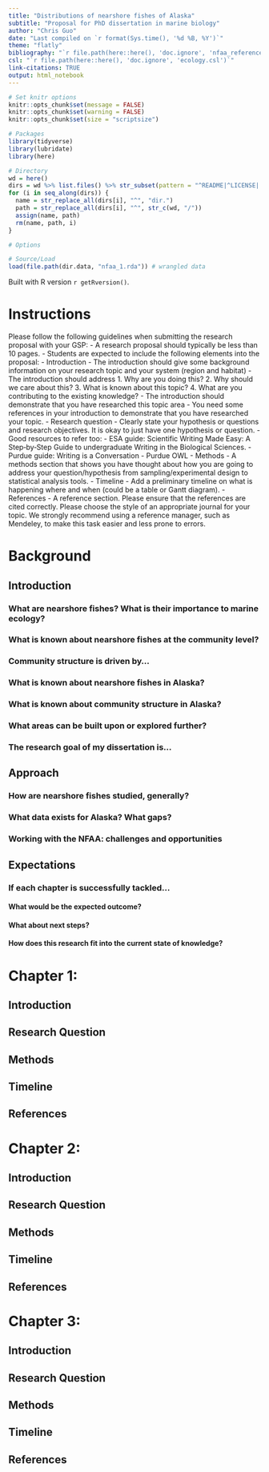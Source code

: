 ```yaml
---
title: "Distributions of nearshore fishes of Alaska"
subtitle: "Proposal for PhD dissertation in marine biology"
author: "Chris Guo"
date: "Last compiled on `r format(Sys.time(), '%d %B, %Y')`"
theme: "flatly"
bibliography: "`r file.path(here::here(), 'doc.ignore', 'nfaa_references.bib')`"
csl: "`r file.path(here::here(), 'doc.ignore', 'ecology.csl')`"
link-citations: TRUE
output: html_notebook
---
```


```r
# Set knitr options
knitr::opts_chunk$set(message = FALSE)
knitr::opts_chunk$set(warning = FALSE)
knitr::opts_chunk$set(size = "scriptsize")

# Packages
library(tidyverse)
library(lubridate)
library(here)

# Directory
wd = here()
dirs = wd %>% list.files() %>% str_subset(pattern = "^README|^LICENSE|.md$|.Rproj$", negate = TRUE)
for (i in seq_along(dirs)) {
  name = str_replace_all(dirs[i], "^", "dir.")
  path = str_replace_all(dirs[i], "^", str_c(wd, "/"))
  assign(name, path)
  rm(name, path, i)
}

# Options

# Source/Load
load(file.path(dir.data, "nfaa_1.rda")) # wrangled data
```

Built with R version `r getRversion()`.

# Instructions

Please follow the following guidelines when submitting the research proposal with your GSP:
- A research proposal should typically be less than 10 pages.
- Students are expected to include the following elements into the proposal:
  - Introduction
      - The introduction should give some background information on your research topic and your system (region and habitat)
      - The introduction should address
        1. Why are you doing this?
        2. Why should we care about this?
        3. What is known about this topic?
        4. What are you contributing to the existing knowledge?
      - The introduction should demonstrate that you have researched this topic area
        - You need some references in your introduction to demonstrate that you have researched your topic.
  - Research question
    - Clearly state your hypothesis or questions and research objectives. It is okay to just have one hypothesis or question.
      - Good resources to refer too:
        - ESA guide: Scientific Writing Made Easy: A Step‐by‐Step Guide to undergraduate Writing in the Biological Sciences.
        - Purdue guide: Writing is a Conversation - Purdue OWL
    - Methods
      - A methods section that shows you have thought about how you are going to address your question/hypothesis from sampling/experimental design to statistical analysis tools.
    - Timeline
      - Add a preliminary timeline on what is happening where and when (could be a table or Gantt diagram).
    - References
      - A reference section. Please ensure that the references are cited correctly. Please choose the style of an appropriate journal for your topic. We strongly recommend using a reference manager, such as Mendeley, to make this task easier and less prone to errors.

# Background

## Introduction

### What are nearshore fishes? What is their importance to marine ecology?

### What is known about nearshore fishes at the community level?

### Community structure is driven by...

### What is known about nearshore fishes in Alaska?

### What is known about community structure in Alaska?

### What areas can be built upon or explored further?

### The research goal of my dissertation is...

## Approach

### How are nearshore fishes studied, generally?

### What data exists for Alaska? What gaps?

### Working with the NFAA: challenges and opportunities

## Expectations

### If each chapter is successfully tackled...

#### What would be the expected outcome?

#### What about next steps?

#### How does this research fit into the current state of knowledge?


# Chapter 1: 

## Introduction

## Research Question

## Methods

## Timeline

## References


# Chapter 2: 

## Introduction

## Research Question

## Methods

## Timeline

## References


# Chapter 3: 

## Introduction

## Research Question

## Methods

## Timeline

## References







